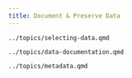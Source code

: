 ```yaml
---
title: Document & Preserve Data
---
```


```.include
../topics/selecting-data.qmd
```

```.include
../topics/data-documentation.qmd
```

```.include
../topics/metadata.qmd
```
